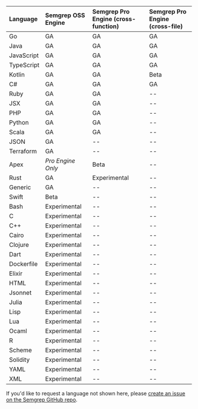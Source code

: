 <div id="language-support-table">

| Language | Semgrep OSS Engine | Semgrep Pro Engine (cross-function) | Semgrep Pro Engine (cross-file)
|:---------- |:----------------------------|:---------------------------|:---------------------------|
| Go         | GA | GA | GA |                         
| Java       | GA | GA | GA |                   
| JavaScript | GA | GA | GA | 
| TypeScript | GA | GA | GA |
| Kotlin     | GA | GA | Beta |   
| C#         | GA | GA | GA |
| Ruby       | GA | GA | -- |                      
| JSX        | GA | GA | -- |                       
| PHP        | GA | GA | -- |                   
| Python     | GA | GA | -- |                        
| Scala      | GA | GA | -- |     
| JSON       | GA | -- | -- |                    
| Terraform  | GA | -- | -- |      
| Apex       | _Pro Engine Only_   | Beta | -- |
| Rust       | GA | Experimental | -- |
| Generic    | GA | -- | -- |  
| Swift      | Beta | -- | -- |     
| Bash       | Experimental | -- | -- |  
| C          | Experimental | -- | -- |     
| C++        | Experimental | -- | -- |  
| Cairo      | Experimental | -- | -- | 
| Clojure    | Experimental | -- | -- |  
| Dart       | Experimental | -- | -- |   
| Dockerfile | Experimental | -- | -- |   
| Elixir     | Experimental | -- | -- |   
| HTML       | Experimental | -- | -- |      
| Jsonnet    | Experimental | -- | -- | 
| Julia      | Experimental | -- | -- |   
| Lisp       | Experimental | -- | -- |   
| Lua        | Experimental | -- | -- |   
| Ocaml      | Experimental | -- | -- |   
| R          | Experimental | -- | -- |   
| Scheme     | Experimental | -- | -- |   
| Solidity   | Experimental | -- | -- |   
| YAML       | Experimental | -- | -- |  
| XML        | Experimental | -- | -- |  

If you'd like to request a language not shown here, please [create an issue on the Semgrep GitHub repo](https://github.com/returntocorp/semgrep/issues). 

</div>

<!--  For readability, please keep each column in alphabetical order. -->
<!-- coupling: Should match what is in semgrep-core/tests/Test.ml Maturity level testing. -->
<!-- imports: This file is currently imported to: index.md, supported-languages.md -->
